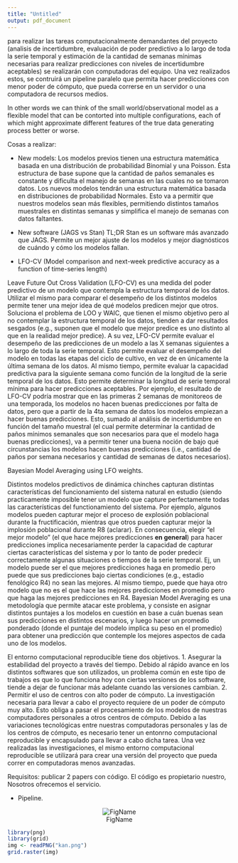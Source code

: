 ```yaml
---
title: "Untitled"
output: pdf_document
---
```


para realizar las tareas computacionalmente demandantes del proyecto (analisis de incertidumbre, evaluación de poder predictivo a lo largo de toda la serie temporal y estimación de la cantidad de semanas mínimas necesarias para realizar predicciones con niveles de incertidumbre aceptables) se realizarán con computadoras del equipo. Una vez realizados estos, se contruirá un pipeline paralelo que permita hacer predicciones con menor poder de cómputo, que pueda correrse en un servidor o una computadora de recursos medios. 


In other words we can think of the small world/observational model as a flexible
model that can be contorted into multiple configurations, each of which might 
approximate different features of the true data generating process better or worse.







Cosas a realizar:


- New models:
Los modelos previos tienen una estructura matemática basada en una distribución
de probabilidad Binomial y una Poisson. Ésta estructura de base supone que 
la cantidad de paños semanales es constante y dificulta el manejo de semanas
en las cuales no se tomaron datos. 
Los nuevos modelos tendrán una estructura matemática basada en distribuciones de
probabilidad Normales. Esto va a permitir que nuestros modelos sean más flexibles,
permitiendo distintos tamaños muestrales en distintas semanas y simplifica el 
manejo de semanas con datos faltantes. 










- New software (JAGS vs Stan)
TL;DR
Stan es un software más avanzado que JAGS. Permite un mejor ajuste de los modelos
y mejor diagnósticos de cuándo y cómo los modelos fallan. 


- LFO-CV (Model comparison and next-week predictive accuracy as a function of time-series length)

Leave Future Out Cross Validation (LFO-CV) es una medida del poder predictivo de
un modelo que contempla la estructura temporal de los datos. Utilizar el mismo
para comparar el desempeño de los distintos modelos permite tener una mejor
idea de qué modelos predicen mejor que otros. Soluciona el problema de LOO y WAIC, 
que tienen el mismo objetivo pero al no contemplar la estructura temporal de los
datos, tienden a dar resultados sesgados (e.g., suponen que el modelo que mejor
predice es uno distinto al que en la realidad mejor predice). 
A su vez, LFO-CV permite evaluar el desempeño de las predicciones de un modelo 
a las X semanas siguientes a lo largo de toda la serie temporal. Esto permite
evaluar el desempeño del modelo en todas las etapas del ciclo de cultivo, en vez
de en únicamente la última semana de los datos. Al mismo tiempo, permite evaluar
la capacidad predictiva para la siguiente semana como función de la longitud de
la serie temporal de los datos. Esto permite determinar la longitud de serie 
temporal mínima para hacer predicciones aceptables. Por ejemplo, el resultado de
LFO-CV podría mostrar que en las primeras 2 semanas de monitoreos de una temporada,
los modelos no hacen buenas predicciones por falta de datos, pero que a partir 
de la 4ta semana de datos los modelos empiezan a hacer buenas predicciones. 
Esto, sumado al análisis de incertidumbre en función del tamaño muestral (el 
cual permite determinar la cantidad de paños mínimos semanales que son necesarios
para que el modelo haga buenas predicciones), va a permitir tener una buena 
noción de bajo qué circunstancias los modelos hacen buenas predicciones (i.e., 
cantidad de paños por semana necesarios y cantidad de semanas de datos necesarios). 


Bayesian Model Averaging using LFO weights. 

Distintos modelos predictivos de dinámica chinches capturan distintas características
del funcionamiento del sistema natural en estudio (siendo practicamente imposible
tener un modelo que capture perfectamente todas las características del functionamiento 
del sistema. Por ejemplo, algunos modelos
pueden capturar mejor el proceso de explosión poblacional durante la fructificación,
mientras que otros pueden capturar mejor la implosión poblacional durante R8 (aclarar). 
En consecuencia, elegir "el mejor modelo" (el que hace mejores predicciones
**en general**) para hacer predicciones implica necesariamente
perder la capacidad de capturar ciertas características del sistema y por lo tanto 
de poder predecir correctamente algunas situaciones o tiempos de la serie temporal. 
Ej, un modelo puede ser el que mejores predicciones haga en promedio pero puede
que sus predicciones bajo ciertas condiciones (e.g., estadio fenológico R4) no 
sean las mejores. Al mismo tiempo, puede que haya otro modelo que no es el que hace
las mejores predicciones en promedio pero que haga las mejores predicciones en R4. 
Bayesian Model Averaging es una metodología que permite atacar este problema, y 
consiste en asignar distintos puntajes a los modelos en cuestión en base a cuán 
buenas sean sus predicciones en distintos escenarios, y luego hacer un promedio 
ponderado (donde el puntaje del modelo implica su peso en el promedio) para 
obtener una predicción que contemple los mejores aspectos de cada uno de los modelos. 


El entorno computacional reproducible tiene dos objetivos. 
1. Asegurar la estabilidad del proyecto a través del tiempo. Debido al rápido 
avance en los distintos softwares que son utilizados, un problema común en este
tipo de trabajos es que lo que funciona hoy con ciertas versiones de los software,
tiende a dejar de funcionar más adelante cuando las versiones cambian. 
2. Permitir el uso de centros con alto poder de cómputo. La investigación 
necesaria para llevar a cabo el proyecto requiere de un poder de cómputo muy alto.
Esto obliga a pasar el procesamiento de los modelos de nuestras computadores personales
a otros centros de cómputo. Debido a las variaciones tecnológicas entre nuestras
computadoras personales y las de los centros de cómputo, es necesario tener un
entonrno computacional reproducible y encapsulado para llevar a cabo dicha tarea.
Una vez realizadas las investigaciones, el mismo entorno computacional reproducible
se utilizará para crear una versión del proyecto que pueda correr en computadoras
menos avanzadas. 




Requisitos: 
publicar 2 papers con código. 
El código es propietario nuestro, Nosotros ofrecemos el servicio. 


 
- Pipeline. 




<center>
![FigName](logo_r_graph_gallery.jpg)
</center>



```r
library(png)
library(grid)
img <- readPNG("kan.png")
grid.raster(img)
```

